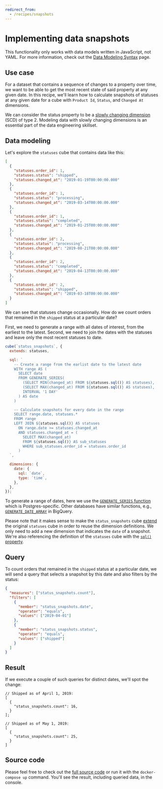 ```yaml
---
redirect_from:
  - /recipes/snapshots
---
```


# Implementing data snapshots

<InfoBox>

This functionality only works with data models written in JavaScript, not YAML.
For more information, check out the [Data Modeling Syntax][ref-modeling-syntax] page.

</InfoBox>

## Use case

For a dataset that contains a sequence of changes to a property over time, we
want to be able to get the most recent state of said property at any given date.
In this recipe, we'll learn how to calculate snapshots of statuses at any given
date for a cube with `Product Id`, `Status`, and `Changed At` dimensions.

<InfoBox>

We can consider the status property to be a
[slowly changing dimension](https://en.wikipedia.org/wiki/Slowly_changing_dimension)
(SCD) of type 2. Modeling data with slowly changing dimensions is an
essential part of the data engineering skillset.

</InfoBox>

## Data modeling

Let's explore the `statuses` cube that contains data like this:

```json
[
  {
    "statuses.order_id": 1,
    "statuses.status": "shipped",
    "statuses.changed_at": "2019-01-19T00:00:00.000"
  },
  {
    "statuses.order_id": 1,
    "statuses.status": "processing",
    "statuses.changed_at": "2019-03-14T00:00:00.000"
  },
  {
    "statuses.order_id": 1,
    "statuses.status": "completed",
    "statuses.changed_at": "2019-01-25T00:00:00.000"
  },
  {
    "statuses.order_id": 2,
    "statuses.status": "processing",
    "statuses.changed_at": "2019-08-21T00:00:00.000"
  },
  {
    "statuses.order_id": 2,
    "statuses.status": "completed",
    "statuses.changed_at": "2019-04-13T00:00:00.000"
  },
  {
    "statuses.order_id": 2,
    "statuses.status": "shipped",
    "statuses.changed_at": "2019-03-18T00:00:00.000"
  }
]
```

We can see that statuses change occasionally. How do we count orders that
remained in the `shipped` status at a particular date?

First, we need to generate a range with all dates of interest, from the earliest
to the latest. Second, we need to join the dates with the statuses and leave
only the most recent statuses to date.

```javascript
cube(`status_snapshots`, {
  extends: statuses,

  sql: `
    -- Create a range from the earlist date to the latest date
    WITH range AS (
      SELECT date
      FROM GENERATE_SERIES(
        (SELECT MIN(changed_at) FROM ${statuses.sql()} AS statuses),
        (SELECT MAX(changed_at) FROM ${statuses.sql()} AS statuses),
        INTERVAL '1 DAY'
      ) AS date
    )

    -- Calculate snapshots for every date in the range
    SELECT range.date, statuses.*
    FROM range
    LEFT JOIN ${statuses.sql()} AS statuses
      ON range.date >= statuses.changed_at
      AND statuses.changed_at = (
        SELECT MAX(changed_at)
        FROM ${statuses.sql()} AS sub_statuses
        WHERE sub_statuses.order_id = statuses.order_id
      )
  `,

  dimensions: {
    date: {
      sql: `date`,
      type: `time`,
    },
  },
});
```

<InfoBox>

To generate a range of dates, here we use the
[`GENERATE_SERIES` function](https://www.postgresql.org/docs/9.1/functions-srf.html)
which is Postgres-specific. Other databases have similar functions, e.g.,
[`GENERATE_DATE_ARRAY`](https://cloud.google.com/bigquery/docs/reference/standard-sql/array_functions#generate_date_array)
in BigQuery.

</InfoBox>

Please note that it makes sense to make the `status_snapshots` cube
[extend](https://cube.dev/docs/schema/reference/cube#parameters-extends) the
original `statuses` cube in order to reuse the dimension definitions. We only
need to add a new dimension that indicates the `date` of a snapshot. We're also
referencing the definition of the `statuses` cube with the
[`sql()` property](https://cube.dev/docs/schema/reference/cube#parameters-sql).

## Query

To count orders that remained in the `shipped` status at a particular date, we
will send a query that selects a snapshot by this date and also filters by the
status:

```json
{
  "measures": ["status_snapshots.count"],
  "filters": [
    {
      "member": "status_snapshots.date",
      "operator": "equals",
      "values": ["2019-04-01"]
    },
    {
      "member": "status_snapshots.status",
      "operator": "equals",
      "values": ["shipped"]
    }
  ]
}
```

## Result

If we execute a couple of such queries for distinct dates, we'll spot the
change:

```json5
// Shipped as of April 1, 2019:
[
  {
    "status_snapshots.count": 16,
  }
];
```

```json5
// Shipped as of May 1, 2019:
[
  {
    "status_snapshots.count": 25,
  }
]
```

## Source code

Please feel free to check out the
[full source code](https://github.com/cube-js/cube/tree/master/examples/recipes/snapshots)
or run it with the `docker-compose up` command. You'll see the result, including
queried data, in the console.

[ref-modeling-syntax]: /data-modeling/syntax
